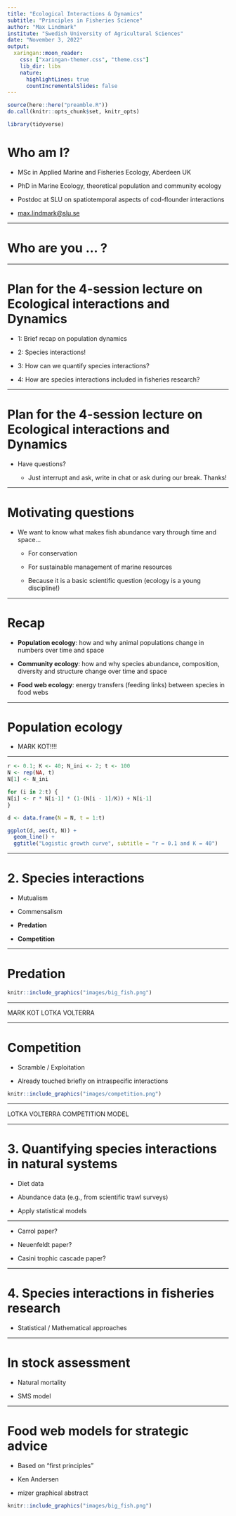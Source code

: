 ```yaml
---
title: "Ecological Interactions & Dynamics"
subtitle: "Principles in Fisheries Science"
author: "Max Lindmark"
institute: "Swedish University of Agricultural Sciences"
date: "November 3, 2022"
output:
  xaringan::moon_reader:
    css: ["xaringan-themer.css", "theme.css"]
    lib_dir: libs
    nature:
      highlightLines: true
      countIncrementalSlides: false
---
```


```r
source(here::here("preamble.R"))
do.call(knitr::opts_chunk$set, knitr_opts)
```

```r
library(tidyverse)
```

# Who am I?

* MSc in Applied Marine and Fisheries Ecology, Aberdeen UK

* PhD in Marine Ecology, theoretical population and community ecology

* Postdoc at SLU on spatiotemporal aspects of cod-flounder interactions

* [max.lindmark@slu.se](mailto:max.lindmark@slu.se)

---

# Who are you ... ?

---

# Plan for the 4-session lecture on Ecological interactions and Dynamics

* 1: Brief recap on population dynamics

* 2: Species interactions!

* 3: How can we quantify species interactions?

* 4: How are species interactions included in fisheries research?

---

# Plan for the 4-session lecture on Ecological interactions and Dynamics

* Have questions?

  * Just interrupt and ask, write in chat or ask during our break. Thanks!

---

# Motivating questions

* We want to know what makes fish abundance vary through time and space...
  
  * For conservation
  
  * For sustainable management of marine resources
  
  * Because it is a basic scientific question (ecology is a young discipline!)
  

---

# Recap

* **Population ecology**: how and why animal populations change in numbers over time and space

* **Community ecology**: how and why species abundance, composition, diversity and structure change over time and space

* **Food web ecology**: energy transfers (feeding links) between species in food webs

---

# Population ecology

- MARK KOT!!!!

---

```r
r <- 0.1; K <- 40; N_ini <- 2; t <- 100
N <- rep(NA, t)
N[1] <- N_ini
```

```r
for (i in 2:t) {
N[i] <- r * N[i-1] * (1-(N[i - 1]/K)) + N[i-1]
}

d <- data.frame(N = N, t = 1:t)

ggplot(d, aes(t, N)) +
  geom_line() + 
  ggtitle("Logistic growth curve", subtitle = "r = 0.1 and K = 40")
```

---

# 2. Species interactions
* Mutualism

* Commensalism

* **Predation**

* **Competition**

---

# Predation

```r
knitr::include_graphics("images/big_fish.png")
```

---

MARK KOT LOTKA VOLTERRA

---

# Competition

* Scramble / Exploitation

* Already touched briefly on intraspecific interactions

```r
knitr::include_graphics("images/competition.png")
```

---

LOTKA VOLTERRA COMPETITION MODEL

---

# 3. Quantifying species interactions in natural systems

* Diet data

* Abundance data (e.g., from scientific trawl surveys)

* Apply statistical models

---

* Carrol paper?

* Neuenfeldt paper?

* Casini trophic cascade paper?

---

# 4. Species interactions in fisheries research
* Statistical / Mathematical approaches

---

# In stock assessment
* Natural mortality

* SMS model

---

# Food web models for strategic advice

* Based on "first principles"

* Ken Andersen

* mizer graphical abstract

```r
knitr::include_graphics("images/big_fish.png")
```


